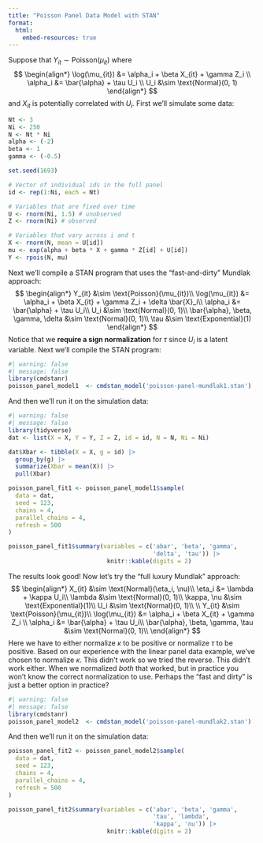 ```yaml
---
title: "Poisson Panel Data Model with STAN"
format: 
  html:
    embed-resources: true
---
```


Suppose that $Y_{it} \sim \text{Poisson}(\mu_{it})$ where 
$$
\begin{align*}
\log(\mu_{it}) &= \alpha_i + \beta X_{it} + \gamma Z_i \\
\alpha_i &= \bar{\alpha} + \tau U_i \\
U_i &\sim \text{Normal}(0, 1)
\end{align*}
$$
and $X_{it}$ is potentially correlated with $U_i$. First we'll simulate some data:
```r
Nt <- 3
Ni <- 250
N <- Nt * Ni
alpha <- (-2)
beta <- 1
gamma <- (-0.5)

set.seed(1693)

# Vector of individual ids in the full panel 
id <- rep(1:Ni, each = Nt)

# Variables that are fixed over time 
U <- rnorm(Ni, 1.5) # unobserved
Z <- rnorm(Ni) # observed

# Variables that vary across i and t
X <- rnorm(N, mean = U[id])
mu <- exp(alpha + beta * X + gamma * Z[id] + U[id])
Y <- rpois(N, mu)
```

Next we'll compile a STAN program that uses the "fast-and-dirty" Mundlak approach:
$$
\begin{align*}
Y_{it} &\sim \text{Poisson}(\mu_{it})\\
\log(\mu_{it}) &= \alpha_i + \beta X_{it} + \gamma Z_i + \delta \bar{X}_i\\
\alpha_i &= \bar{\alpha} + \tau U_i\\
U_i &\sim \text{Normal}(0, 1)\\
\bar{\alpha}, \beta, \gamma, \delta &\sim \text{Normal}(0, 1)\\
\tau &\sim \text{Exponential}(1)
\end{align*}
$$
Notice that we **require a sign normalization** for $\tau$ since $U_i$ is a latent variable.
Next we'll compile the STAN program:
```r
#| warning: false
#| message: false
library(cmdstanr)
poisson_panel_model1  <- cmdstan_model('poisson-panel-mundlak1.stan')
```
And then we'll run it on the simulation data:
```r
#| warning: false
#| message: false
library(tidyverse)
dat <- list(X = X, Y = Y, Z = Z, id = id, N = N, Ni = Ni)

dat$Xbar <- tibble(X = X, g = id) |> 
  group_by(g) |> 
  summarize(Xbar = mean(X)) |> 
  pull(Xbar)

poisson_panel_fit1 <- poisson_panel_model1$sample(
  data = dat,
  seed = 123,
  chains = 4,
  parallel_chains = 4,
  refresh = 500
)

poisson_panel_fit1$summary(variables = c('abar', 'beta', 'gamma', 
                                         'delta', 'tau')) |>
                            knitr::kable(digits = 2)
```
The results look good! Now let's try the "full luxury Mundlak" approach:
$$
\begin{align*}
X_{it} &\sim \text{Normal}(\eta_i, \nu)\\
\eta_i &= \lambda + \kappa U_i\\
\lambda &\sim \text{Normal}(0, 1)\\
\kappa, \nu &\sim \text{Exponential}(1)\\ 
U_i &\sim \text{Normal}(0, 1)\\ \\
Y_{it} &\sim \text{Poisson}(\mu_{it})\\
\log(\mu_{it}) &= \alpha_i + \beta X_{it} + \gamma Z_i \\
\alpha_i &= \bar{\alpha} + \tau U_i\\
\bar{\alpha}, \beta, \gamma, \tau &\sim \text{Normal}(0, 1)\\
\end{align*}
$$
Here we have to either normalize $\kappa$ to be positive or normalize $\tau$ to be positive. Based on our experience with the linear panel data example, we've chosen to normalize $\kappa$. This didn't work so we tried the reverse. This didn't work either. When we normalized *both* that worked, but in practice you won't know the correct normalization to use. Perhaps the "fast and dirty" is just a better option in practice?
```r
#| warning: false
#| message: false
library(cmdstanr)
poisson_panel_model2  <- cmdstan_model('poisson-panel-mundlak2.stan')
```
And then we'll run it on the simulation data:
```r
poisson_panel_fit2 <- poisson_panel_model2$sample(
  data = dat,
  seed = 123,
  chains = 4,
  parallel_chains = 4,
  refresh = 500
)

poisson_panel_fit2$summary(variables = c('abar', 'beta', 'gamma', 
                                         'tau', 'lambda', 
                                         'kappa', 'nu')) |>
                            knitr::kable(digits = 2)
```



